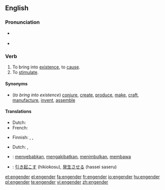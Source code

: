 ==English==

===Pronunciation===
* {{a|US}} {{IPA|/ɛnˈdʒɛndɚ/}}
* {{rhymes|ɛndə(r)}}

===Verb===
{{en-verb}}

# To bring into [[existence]], to [[cause]].
# To [[stimulate]].

====Synonyms====
* (''to bring into existence'') [[conjure]], [[create]], [[produce]], [[make]], [[craft]], [[manufacture]], [[invent]], [[assemble]]

====Translations====
{{trans-top|bring into existence}}
* Dutch: {{t-|nl|voortbrengen}}
* French: {{t-|fr|engendrer}}
{{trans-mid}}
* Finnish: {{t-|fi|synnyttää}}, {{t+|fi|luoda}}, {{t+|fi|aiheuttaa}}
{{trans-bottom}}

{{trans-top|stimulate}}
* Dutch: {{t|nl|stimuleren}}, {{t|nl|aanporren}}
{{trans-mid}}
{{trans-bottom}}

{{checktrans-top}}
* {{ttbc|Indonesian}}: [[sebab|menyebabkan]], [[akibat|mengakibatkan]], [[timbul|menimbulkan]], [[bawa|membawa]]
* {{ttbc|Japanese}}: [[引き起こす]] (hikiokosu), [[発生させる]] (hassei saseru)
{{trans-bottom}}

[[et:engender]]
[[el:engender]]
[[fa:engender]]
[[fr:engender]]
[[io:engender]]
[[hu:engender]]
[[pl:engender]]
[[te:engender]]
[[vi:engender]]
[[zh:engender]]